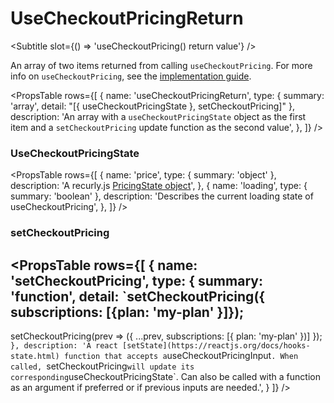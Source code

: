 
<Meta title="Types/UseCheckoutPricingReturn" />

# UseCheckoutPricingReturn

<Subtitle slot={() => 'useCheckoutPricing() return value'} />

An array of two items returned from calling `useCheckoutPricing`. For more info on `useCheckoutPricing`, see the [implementation guide](/?path=/docs/hooks-usecheckoutpricing--page).

<PropsTable
  rows={[
    {
      name: 'useCheckoutPricingReturn',
      type: { summary: 'array', detail: "[{ useCheckoutPricingState }, setCheckoutPricing]" },
      description:
        'An array with a `useCheckoutPricingState` object as the first item and a `setCheckoutPricing` update function as the second value',
    },
  ]}
/>

### UseCheckoutPricingState

<PropsTable
  rows={[
    {
      name: 'price',
      type: { summary: 'object' },
      description:
        'A recurly.js [PricingState object](https://developers.recurly.com/reference/recurly-js/#pricing)',
    },
    {
      name: 'loading',
      type: { summary: 'boolean' },
      description: 'Describes the current loading state of useCheckoutPricing',
    },
  ]}
/>

### setCheckoutPricing

<PropsTable
  rows={[
    {
      name: 'setCheckoutPricing',
      type: { summary: 'function', detail: `setCheckoutPricing({ subscriptions: [{plan: 'my-plan' }]});
-
setCheckoutPricing(prev => ({
  ...prev,
  subscriptions: [{ plan: 'my-plan' })]
});
      ` },
      description:
        'A react [setState](https://reactjs.org/docs/hooks-state.html) function that accepts a `useCheckoutPricingInput`. When called, `setCheckoutPricing` will update its corresponding `useCheckoutPricingState`. Can also be called with a function as an argument if preferred or if previous inputs are needed.',
    }
  ]}
/>
